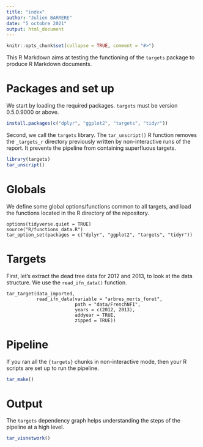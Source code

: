 ```yaml
---
title: "index"
author: "Julien BARRERE"
date: "5 octobre 2021"
output: html_document
---
```


```r
knitr::opts_chunk$set(collapse = TRUE, comment = "#>")
```

This R Markdown aims at testing the functioning of the `targets` package to produce R Markdown documents. 

# Packages and set up

We start by loading the required packages. `targets` must be version 0.5.0.9000 or above. 

```r
install.packages(c("dplyr", "ggplot2", "targets", "tidyr"))
```

Second, we call the `targets` library. The `tar_unscript()` R function removes the `_targets_r` directory previously written by non-interactive runs of the report. It prevents the pipeline from containing superfluous targets.

```r
library(targets)
tar_unscript()
```

# Globals

We define some global options/functions common to all targets, and load the functions located in the R directory of the repository. 

```targets
options(tidyverse.quiet = TRUE)
source("R/functions_data.R")
tar_option_set(packages = c("dplyr", "ggplot2", "targets", "tidyr"))
```

# Targets

First, let's extract the dead tree data for 2012 and 2013, to look at the data structure. We use the `read_ifn_data()` function.
```targets
tar_target(data_imported, 
           read_ifn_data(variable = "arbres_morts_foret", 
                         path = "data/FrenchNFI", 
                         years = c(2012, 2013),
                         addyear = TRUE, 
                         zipped = TRUE))
```



# Pipeline

If you ran all the `{targets}` chunks in non-interactive mode, then your R scripts are set up to run the pipeline.

```r
tar_make()
```

# Output

The `targets` dependency graph helps understanding the steps of the pipeline at a high level.

```r
tar_visnetwork()
```


